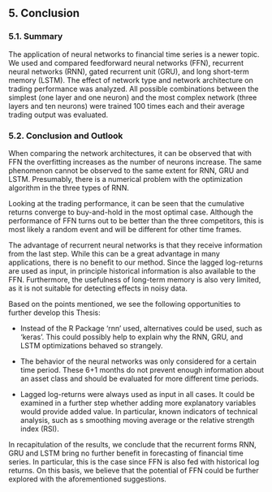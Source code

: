 ## 5. Conclusion {#conclusion}

### 5.1. Summary

The application of neural networks to financial time series is a newer topic. We used and compared feedforward neural networks (FFN), recurrent neural networks (RNN), gated recurrent unit (GRU), and long short-term memory (LSTM). The effect of network type and network architecture on trading performance was analyzed. All possible combinations between the simplest (one layer and one neuron) and the most complex network (three layers and ten neurons) were trained 100 times each and their average trading output was evaluated.

### 5.2. Conclusion and Outlook

When comparing the network architectures, it can be observed that with FFN the overfitting increases as the number of neurons increase. The same phenomenon cannot be observed to the same extent for RNN, GRU and LSTM. Presumably, there is a numerical problem with the optimization algorithm in the three types of RNN. 

Looking at the trading performance, it can be seen that the cumulative returns converge to buy-and-hold in the most optimal case. Although the performance of FFN turns out to be better than the three competitors, this is most likely a random event and will be different for other time frames. 

The advantage of recurrent neural networks is that they receive information from the last step. While this can be a great advantage in many applications, there is no benefit to our method. Since the lagged log-returns are used as input, in principle historical information is also available to the FFN. Furthermore, the usefulness of long-term memory is also very limited, as it is not suitable for detecting effects in noisy data. 

Based on the points mentioned, we see the following opportunities to further develop this Thesis:

- Instead of the R Package 'rnn' used, alternatives could be used, such as 'keras'. This could possibly help to explain why the RNN, GRU, and LSTM optimizations behaved so strangely. 

- The behavior of the neural networks was only considered for a certain time period. These 6+1 months do not prevent enough information about an asset class and should be evaluated for more different time periods. 

- Lagged log-returns were always used as input in all cases. It could be examined in a further step whether adding more explanatory variables would provide added value. In particular, known indicators of technical analysis, such as s smoothing moving average or the relative strength index (RSI).



In recapitulation of the results, we conclude that the recurrent forms RNN, GRU and LSTM bring no further benefit in forecasting of financial time series. In particular, this is the case since FFN is also fed with historical log returns. On this basis, we believe that the potential of FFN could be further explored with the aforementioned suggestions. 